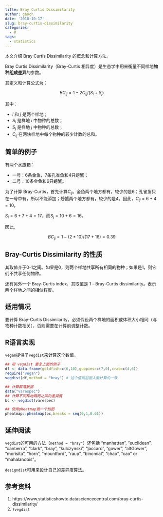 ```yaml
---
title: Bray Curtis Dissimilarity
author: gaoch
date: '2018-10-17'
slug: bray-curtis-dissimilarity
categories:
  - R
tags:
  - statistics
---
```


本文介绍 Bray Curtis Dissimilarity 的概念和计算方法。

Bray Curtis Dissimilarity（Bray-Curtis 相异度）是生态学中用来衡量不同样地**物种组成差异**的参数。

其定义和计算公式为：

$$BC_{ij}=1-2C_{ij}/(S_{i}+S_{j})$$

其中：

- $i$ 和 $j$ 是两个样地；
- $S_i$ 是样地 $i$ 中物种的总数；
- $S_j$ 是样地 $j$ 中物种的总数；
- $C_{ij}$ 在两块样地中每个物种的较少计数的总和。


## 简单的例子

有两个水族箱：

- 一号：6条金鱼，7条孔雀鱼和4只螃蟹；
- 二号：10条金鱼和6只螃蟹。

为了计算 Bray-Curtis，首先计算$C_{ij}$。金鱼两个地方都有，较少的是6；孔雀鱼只在一号中有，所以不能添加；螃蟹两个地方都有，较少的是4。因此，$C_{ij}=6+4=10$。

$S_i=6+7+4=17$，而$S_j=10+6=16$。

因此,

$$BC_{ij}=1-(2*10)/(17+16)=0.39$$

## Bray-Curtis Dissimilarity 的性质

其取值介于0-1之间。如果是0，则两个样地共享所有相同的物种；如果是1，则它们不共享任何物种。

还有另外一个 Bray-Curtis index，其取值是 1 - Bray-Curtis dissimilarity。表示两个样地之间的相似程度。

## 适用情况

要计算 Bray-Curtis Dissimilarity，必须假设两个样地的面积或体积大小相同（与物种计数相关），否则需要在计算前调整计数。


## R语言实现

`vegan`提供了`vegdist`来计算这个数值。

```r
## 用 vegdist 重复上面的例子
df <- data.frame(goldfish=c(6,10),guppies=c(7,0),crab=c(4,6))
require("vegan")
vegdist(df,method = "bray") # 这个值跟前面人脑计算的一致

## 计算群落数据
data("varespec")
## 计算不同样地两两之间的差异度
bc <- vegdist(varespec)

## 使用pheatmap做一个热图
pheatmap::pheatmap(bc,breaks = seq(0,1,0.01))
```

## 延伸阅读

`vegdist`的可用的方法（`method = "bray"`）还包括 "manhattan", "euclidean", "canberra", "clark", "bray", "kulczynski", "jaccard", "gower", "altGower", "morisita", "horn", "mountford", "raup", "binomial", "chao", "cao" or "mahalanobis"。

`designdist`可用来设计自己的差异度算法。



## 参考资料

1. https://www.statisticshowto.datasciencecentral.com/bray-curtis-dissimilarity/
2. `?vegdist`

